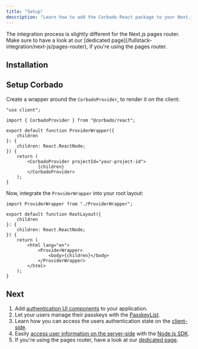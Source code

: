 ```yaml
---
title: "Setup"
description: "Learn how to add the Corbado React package to your Next.js application."
---
```



<Note>
    The integration process is slightly different for the Next.js pages router.
    Make sure to have a look at our [dedicated page](/fullstack-integration/next-js/pages-router), if you're using the pages router.
</Note>

## Installation

<Installation />

## Setup Corbado

Create a wrapper around the `CorbadoProvider`, to render it on the client:

```tsx ProviderWrapper.tsx
"use client";

import { CorbadoProvider } from "@corbado/react";

export default function ProviderWrapper({
    children
}: {
    children: React.ReactNode;
}) {
    return (
        <CorbadoProvider projectId="your-project-id">
            {children}
        </CorbadoProvider>
    );
}
```

Now, integrate the `ProviderWrapper` into your root layout:

```tsx layout.tsx
import ProviderWrapper from "./ProviderWrapper";

export default function RootLayout({
    children
}: {
    children: React.ReactNode;
}) {
    return (
        <html lang="en">
            <ProviderWrapper>
                <body>{children}</body>
            </ProviderWrapper>
        </html>
    );
}
```

<CorbadoProviderReference />

## Next

1. Add [authentication UI components](/fullstack-integration/next-js/corbadoauth) to your application.
2. Let your users manage their passkeys with the [PasskeyList](/fullstack-integration/next-js/passkeylist).
3. Learn how you can access the users authentication state on the [client-side](/fullstack-integration/next-js/authentication-state-client).
4. Easily [access user information on the server-side](/fullstack-integration/next-js/authentication-state-server)
with the [Node.js SDK](/backend-integration/node-js-sdk).
5. If you're using the pages router, have a look at our [dedicated page](/fullstack-integration/next-js/pages-router).